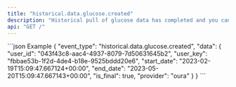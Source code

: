 ```yaml
---
title: "historical.data.glucose.created"
description: "Historical pull of glucose data has completed and you can now pull data for this resource."
api: "GET /"
---
```

<ResponseField name="event_type" type="string" required="false">

</ResponseField>
<ResponseField name="data" type="HistoricalWebhookPayload" required="true">
<Expandable title="HistoricalWebhookPayload">
<ResponseField name="user_id" type="string" required="true">

</ResponseField>
<ResponseField name="user_key" type="string" required="true">

</ResponseField>
<ResponseField name="start_date" type="string" required="true">

</ResponseField>
<ResponseField name="end_date" type="string" required="true">

</ResponseField>
<ResponseField name="is_final" type="boolean" required="true">

</ResponseField>
<ResponseField name="provider" type="string" required="true">

</ResponseField>
</Expandable>
</ResponseField>
<ResponseExample>
```json Example
{
  "event_type": "historical.data.glucose.created",
  "data": {
    "user_id": "043f43c8-aac4-4937-8079-7d50631645b2",
    "user_key": "fbbae53b-1f2d-4de4-b18e-9525bddd20e6",
    "start_date": "2023-02-19T15:09:47.667124+00:00",
    "end_date": "2023-05-20T15:09:47.667143+00:00",
    "is_final": true,
    "provider": "oura"
  }
}
```
</ResponseExample> 
